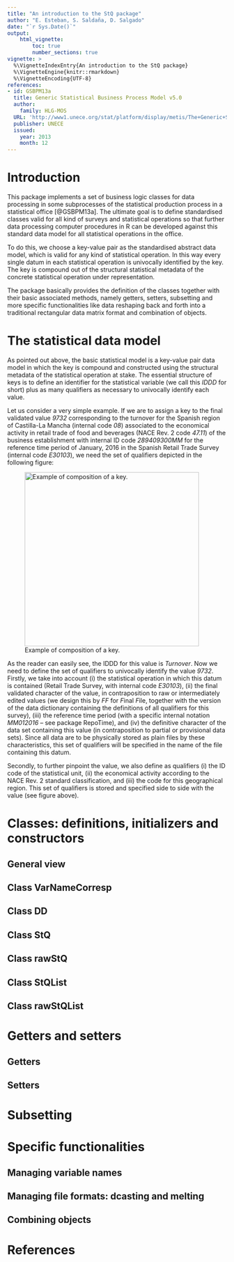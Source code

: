 ```yaml
---
title: "An introduction to the StQ package"
author: "E. Esteban, S. Saldaña, D. Salgado"
date: "`r Sys.Date()`"
output: 
    html_vignette:
        toc: true
        number_sections: true
vignette: >
  %\VignetteIndexEntry{An introduction to the StQ package}
  %\VignetteEngine{knitr::rmarkdown}
  %\VignetteEncoding{UTF-8}
references:
- id: GSBPM13a
  title: Generic Statistical Business Process Model v5.0
  author: 
    family: HLG-MOS
  URL: 'http://www1.unece.org/stat/platform/display/metis/The+Generic+Statistical+Business+Process+Model'
  publisher: UNECE
  issued:
    year: 2013
    month: 12
---
```


# Introduction
This package implements a set of business logic classes for data processing in some subprocesses of the statistical production process in a statistical office [@GSBPM13a]. The ultimate goal is to define standardised classes valid for all kind of surveys and statistical operations so that further data processing computer procedures in R can be developed against this standard data model for all statistical operations in the office.

To do this, we choose a key-value pair as the standardised abstract data model, which is valid for any kind of statistical operation. In this way every single datum in each statistical operation is univocally identified by the key. The key is compound out of the structural statistical metadata of the concrete statistical operation under representation.

The package basically provides the definition of the classes together with their basic associated methods, namely getters, setters, subsetting and more specific functionalities like data reshaping back and forth into a traditional rectangular data matrix format and combination of objects.

# The statistical data model
As pointed out above, the basic statistical model is a key-value pair data model in which the key is compound and constructed using the structural metadata of the statistical operation at stake. The essential structure of keys is to define an identifier for the statistical variable (we call this *IDDD* for short) plus as many qualifiers as necessary to univocally identify each value.

Let us consider a very simple example. If we are to assign a key to the final validated value *9732* corresponding to the turnover for the Spanish region of Castilla-La Mancha (internal code *08*) associated to the economical activity in retail trade of food and beverages (NACE Rev. 2 code *47.11*) of the business establishment with internal ID code *289409300MM* for the reference time period of January, 2016 in the Spanish Retail Trade Survey (internal code *E30103*), we need the set of qualifiers depicted in the following figure:

![Example of composition of a key.](RepoDataModel.png){ width=400px }

As the reader can easily see, the IDDD for this value is *Turnover*. Now we need to define the set of qualifiers to univocally identify the value *9732*. Firstly, we take into account (i) the statistical operation in which this datum is contained (Retail Trade Survey, with internal code *E30103*), (ii) the final validated character of the value, in contraposition to raw or intermediately edited values (we design this by *FF* for *F*inal *F*ile, together with the version of the data dictionary containing the definitions of all qualifiers for this survey), (iii) the reference time period (with a specific internal notation *MM012016* -- see package RepoTime), and (iv) the definitive character of the data set containing this value (in contraposition to partial or provisional data sets). Since all data are to be physically stored as plain files by these characteristics, this set of qualifiers will be specified in the name of the file containing this datum.

Secondly, to further pinpoint the value, we also define as qualifiers (i) the ID code of the statistical unit, (ii) the economical activity according to the NACE Rev. 2 standard classification, and (iii) the code for this geographical region. This set of qualifiers is stored and specified side to side with the value (see figure above).



# Classes: definitions, initializers and constructors

## General view

## Class **VarNameCorresp**

## Class **DD**

## Class **StQ**

## Class **rawStQ**

## Class **StQList**

## Class **rawStQList**

# Getters and setters

## Getters

## Setters

# Subsetting

# Specific functionalities

## Managing variable names

## Managing file formats: dcasting and melting

## Combining objects

# References
